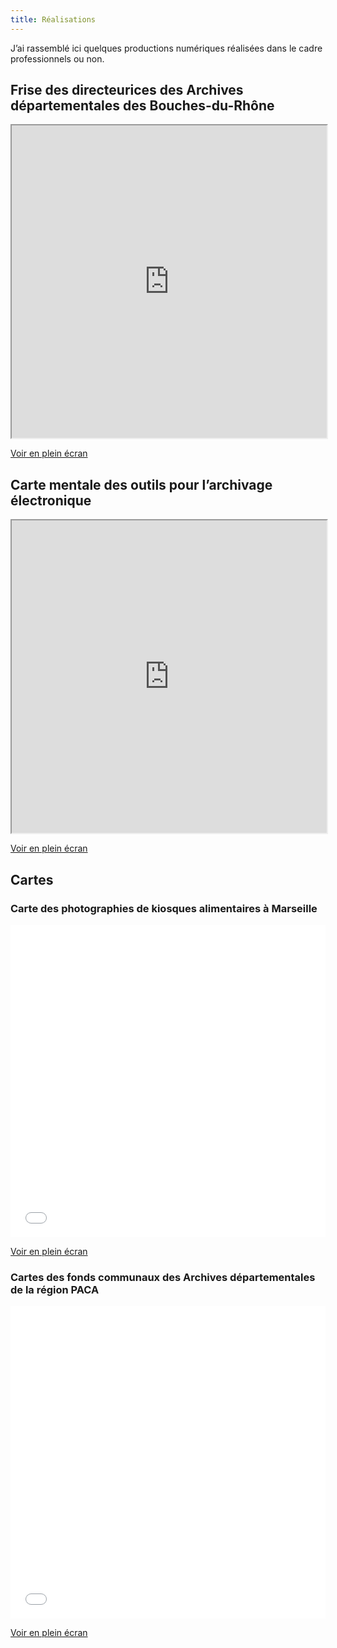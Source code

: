 ```yaml
---
title: Réalisations
---
```


J'ai rassemblé ici quelques productions numériques réalisées dans le cadre professionnels ou non.

## Frise des directeurices des Archives départementales des Bouches-du-Rhône

```{=html}
<iframe width="100%" height="500" src="https://tinyurl.com/yn73pten" title="Frise des directeurices des Archives départementales des Bouches-du-Rhône"></iframe>
```
[Voir en plein écran](https://tinyurl.com/yn73pten)

## Carte mentale des outils pour l'archivage électronique

```{=html}
<iframe width="100%" height="500" src="https://framindmap.org/c/maps/1248044/public" title="Carte mentale des outils pour l'archivage électronique"></iframe>
```

[Voir en plein écran](https://framindmap.org/c/maps/1248044/public)

## Cartes

### Carte des photographies de kiosques alimentaires à Marseille    

```{=html}
<iframe width="100%" height="500px" frameborder="0" allowfullscreen allow="geolocation" src="//umap.openstreetmap.fr/fr/map/photographies-de-kiosques-alimentaires-a-marseille_1159709?scaleControl=false&miniMap=false&scrollWheelZoom=false&zoomControl=true&editMode=disabled&moreControl=true&searchControl=null&tilelayersControl=null&embedControl=null&datalayersControl=true&onLoadPanel=none&captionBar=false&captionMenus=true"></iframe><p><a href="//umap.openstreetmap.fr/fr/map/photographies-de-kiosques-alimentaires-a-marseille_1159709?scaleControl=false&miniMap=false&scrollWheelZoom=true&zoomControl=true&editMode=disabled&moreControl=true&searchControl=null&tilelayersControl=null&embedControl=null&datalayersControl=true&onLoadPanel=none&captionBar=false&captionMenus=true">Voir en plein écran</a></p>
```

### Cartes des fonds communaux des Archives départementales de la région PACA

```{=html}
<iframe width="100%" height="500px" frameborder="0" allowfullscreen allow="geolocation" src="//umap.openstreetmap.fr/fr/map/depots-communaux-en-archives-departementales-de-pa_1187663?scaleControl=false&miniMap=false&scrollWheelZoom=false&zoomControl=true&editMode=disabled&moreControl=true&searchControl=null&tilelayersControl=null&embedControl=null&datalayersControl=true&onLoadPanel=none&captionBar=false&captionMenus=true"></iframe><p><a href="//umap.openstreetmap.fr/fr/map/depots-communaux-en-archives-departementales-de-pa_1187663?scaleControl=false&miniMap=false&scrollWheelZoom=true&zoomControl=true&editMode=disabled&moreControl=true&searchControl=null&tilelayersControl=null&embedControl=null&datalayersControl=true&onLoadPanel=none&captionBar=false&captionMenus=true">Voir en plein écran</a></p>
```